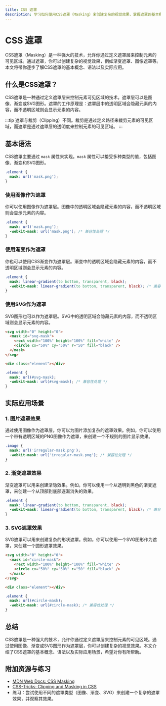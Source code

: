 ```yaml
---
title: CSS 遮罩
description: 学习如何使用CSS遮罩（Masking）来创建复杂的视觉效果，掌握遮罩的基本概念、语法和实际应用场景。
---
```


# CSS 遮罩

CSS遮罩（Masking）是一种强大的技术，允许你通过定义遮罩层来控制元素的可见区域。通过遮罩，你可以创建复杂的视觉效果，例如渐变遮罩、图像遮罩等。本文将带你逐步了解CSS遮罩的基本概念、语法以及实际应用。

## 什么是CSS遮罩？

CSS遮罩是一种通过定义遮罩层来控制元素可见区域的技术。遮罩层可以是图像、渐变或SVG图形。遮罩的工作原理是：遮罩层中的透明区域会隐藏元素的内容，而不透明区域则会显示元素的内容。

:::tip
遮罩与裁剪（Clipping）不同。裁剪是通过定义路径来裁剪元素的可见区域，而遮罩是通过遮罩层的透明度来控制元素的可见区域。
:::

## 基本语法

CSS遮罩主要通过 `mask` 属性来实现。`mask` 属性可以接受多种类型的值，包括图像、渐变和SVG图形。

```css
.element {
  mask: url('mask.png');
}
```

### 使用图像作为遮罩

你可以使用图像作为遮罩层。图像中的透明区域会隐藏元素的内容，而不透明区域则会显示元素的内容。

```css
.element {
  mask: url('mask.png');
  -webkit-mask: url('mask.png'); /* 兼容性处理 */
}
```

### 使用渐变作为遮罩

你也可以使用CSS渐变作为遮罩层。渐变中的透明区域会隐藏元素的内容，而不透明区域则会显示元素的内容。

```css
.element {
  mask: linear-gradient(to bottom, transparent, black);
  -webkit-mask: linear-gradient(to bottom, transparent, black); /* 兼容性处理 */
}
```

### 使用SVG作为遮罩

SVG图形也可以作为遮罩层。SVG中的透明区域会隐藏元素的内容，而不透明区域则会显示元素的内容。

```html
<svg width="0" height="0">
  <mask id="svg-mask">
    <rect width="100%" height="100%" fill="white" />
    <circle cx="50%" cy="50%" r="50" fill="black" />
  </mask>
</svg>

<div class="element"></div>
```

```css
.element {
  mask: url(#svg-mask);
  -webkit-mask: url(#svg-mask); /* 兼容性处理 */
}
```

## 实际应用场景

### 1. 图片遮罩效果

通过使用图像作为遮罩层，你可以为图片添加复杂的遮罩效果。例如，你可以使用一个带有透明区域的PNG图像作为遮罩，来创建一个不规则的图片显示效果。

```css
.image {
  mask: url('irregular-mask.png');
  -webkit-mask: url('irregular-mask.png'); /* 兼容性处理 */
}
```

### 2. 渐变遮罩效果

渐变遮罩可以用来创建渐隐效果。例如，你可以使用一个从透明到黑色的渐变遮罩，来创建一个从顶部到底部逐渐消失的效果。

```css
.element {
  mask: linear-gradient(to bottom, transparent, black);
  -webkit-mask: linear-gradient(to bottom, transparent, black); /* 兼容性处理 */
}
```

### 3. SVG遮罩效果

SVG遮罩可以用来创建复杂的形状遮罩。例如，你可以使用一个SVG图形作为遮罩，来创建一个圆形遮罩效果。

```html
<svg width="0" height="0">
  <mask id="circle-mask">
    <rect width="100%" height="100%" fill="white" />
    <circle cx="50%" cy="50%" r="50" fill="black" />
  </mask>
</svg>

<div class="element"></div>
```

```css
.element {
  mask: url(#circle-mask);
  -webkit-mask: url(#circle-mask); /* 兼容性处理 */
}
```

## 总结

CSS遮罩是一种强大的技术，允许你通过定义遮罩层来控制元素的可见区域。通过使用图像、渐变或SVG图形作为遮罩层，你可以创建复杂的视觉效果。本文介绍了CSS遮罩的基本概念、语法以及实际应用场景，希望对你有所帮助。

## 附加资源与练习

- [MDN Web Docs: CSS Masking](https://developer.mozilla.org/en-US/docs/Web/CSS/masking)
- [CSS-Tricks: Clipping and Masking in CSS](https://css-tricks.com/clipping-masking-css/)
- 练习：尝试使用不同的遮罩类型（图像、渐变、SVG）来创建一个复杂的遮罩效果，并观察其效果。
